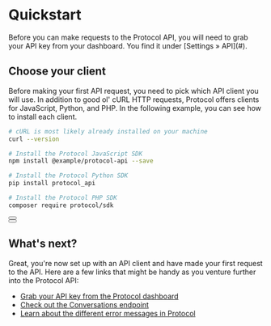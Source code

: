 
# Quickstart

<Note>
	Before you can make requests to the Protocol API, you will need to grab your
	API key from your dashboard. You find it under [Settings &raquo; API](#).
</Note>

## Choose your client

Before making your first API request, you need to pick which API client you will use. In addition to good ol' cURL HTTP requests, Protocol offers clients for JavaScript, Python, and PHP. In the following example, you can see how to install each client.

<CodeGroup>

```bash {{ title: 'cURL' }}
# cURL is most likely already installed on your machine
curl --version
```

```bash {{ language: 'js' }}
# Install the Protocol JavaScript SDK
npm install @example/protocol-api --save
```

```bash {{ language: 'python' }}
# Install the Protocol Python SDK
pip install protocol_api
```

```bash {{ language: 'php' }}
# Install the Protocol PHP SDK
composer require protocol/sdk
```

</CodeGroup>

<div className="not-prose">
	<Button
		href="/sdks"
		variant="text"
		arrow="right"
		children="Check out our list of first-party SDKs"
	/>
</div>

<div className="not-prose">
	<Button
		href="/conversations"
		variant="text"
		arrow="right"
		children="Read the docs for the Conversations endpoint"
	/>
</div>

## What's next?

Great, you're now set up with an API client and have made your first request to the API. Here are a few links that might be handy as you venture further into the Protocol API:

-   [Grab your API key from the Protocol dashboard](#)
-   [Check out the Conversations endpoint](/conversations)
-   [Learn about the different error messages in Protocol](/errors)
